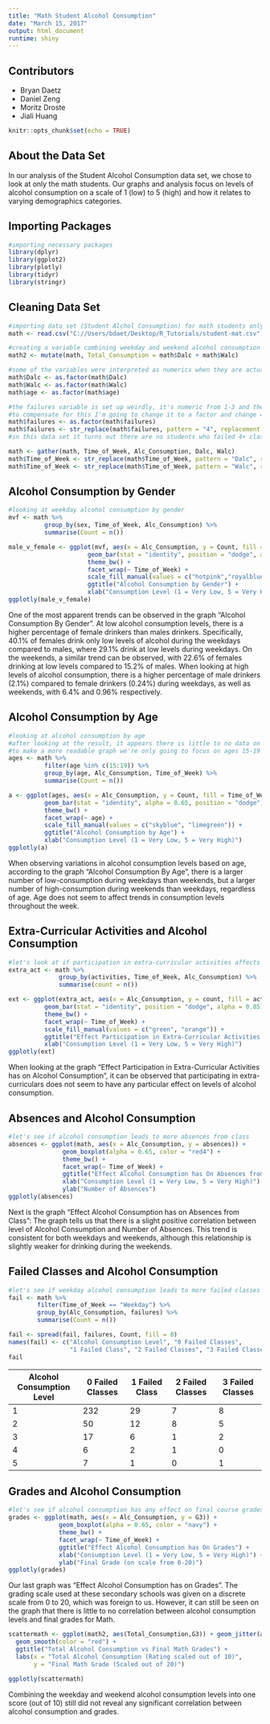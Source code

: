 ---
title: "Math Student Alcohol Consumption"
date: "March 15, 2017"
output: html_document
runtime: shiny
---
## Contributors
* Bryan Daetz
* Daniel Zeng
* Moritz Droste
* Jiali Huang

```{r setup, include=FALSE}
knitr::opts_chunk$set(echo = TRUE)
```

## About the Data Set
In our analysis of the Student Alcohol Consumption data set, we chose to look at only the math students. Our graphs and analysis focus on levels of alcohol consumption on a scale of 1 (low) to 5 (high) and how it relates to varying demographics categories.

## Importing Packages

```{r, message = FALSE}
#importing necessary packages
library(dplyr)
library(ggplot2)
library(plotly)
library(tidyr)
library(stringr)
```

## Cleaning Data Set

```{r}
#importing data set (Student Alchol Consumption) for math students only
math <- read.csv("C://Users/bdaet/Desktop/R_Tutorials/student-mat.csv")

#creating a variable combining weekday and weekend alcohol consumption
math2 <- mutate(math, Total_Consumption = math$Dalc + math$Walc)

#some of the variables were interpreted as numerics when they are actually factors so we have to change them to factors
math$Dalc <- as.factor(math$Dalc)
math$Walc <- as.factor(math$Walc)
math$age <- as.factor(math$age)

#the failures variable is set up weirdly, it's numeric from 1-3 and then 4 means 4 or more
#to compensate for this I'm going to change it to a factor and change 4 to 4+ to avoid confusion
math$failures <- as.factor(math$failures)
math$failures <- str_replace(math$failures, pattern = "4", replacement = "4+")
#in this data set it turns out there are no students who failed 4+ classes so this wasn't actually necessary

math <- gather(math, Time_of_Week, Alc_Consumption, Dalc, Walc)
math$Time_of_Week <- str_replace(math$Time_of_Week, pattern = "Dalc", replacement = "Weekday")
math$Time_of_Week <- str_replace(math$Time_of_Week, pattern = "Walc", replacement = "Weekend")

```

## Alcohol Consumption by Gender

```{r, fig.height = 6, fig.width = 10}

#looking at weekday alcohol consumption by gender
mvf <- math %>%
          group_by(sex, Time_of_Week, Alc_Consumption) %>%
          summarise(Count = n())

male_v_female <- ggplot(mvf, aes(x = Alc_Consumption, y = Count, fill = sex)) +
                      geom_bar(stat = "identity", position = "dodge", alpha = 0.85) +
                      theme_bw() +
                      facet_wrap(~ Time_of_Week) +
                      scale_fill_manual(values = c("hotpink","royalblue")) +
                      ggtitle("Alcohol Consumption by Gender") +
                      xlab("Consumption Level (1 = Very Low, 5 = Very High)")
ggplotly(male_v_female)
```

One of the most apparent trends can be observed in the graph "Alcohol Consumption By Gender". At low alcohol consumption levels, there is a higher percentage of female drinkers than males drinkers. Specifically, 40.1% of females drink only low levels of alcohol during the weekdays compared to males, where 29.1% drink at low levels during weekdays. On the weekends, a similar trend can be observed, with 22.6% of females drinking at low levels compared to 15.2% of males. When looking at high levels of alcohol consumption, there is a higher percentage of male drinkers (2.1%) compared to female drinkers (0.24%) during weekdays, as well as weekends, with 6.4% and 0.96% respectively.

## Alcohol Consumption by Age

```{r, fig.height = 6, fig.width = 10}
#looking at alcohol consumption by age
#after looking at the result, it appears there is little to no data on ages 20-22 in this data set
#to make a more readable graph we're only going to focus on ages 15-19
ages <- math %>%
          filter(age %in% c(15:19)) %>%
          group_by(age, Alc_Consumption, Time_of_Week) %>%
          summarise(Count = n())

a <- ggplot(ages, aes(x = Alc_Consumption, y = Count, fill = Time_of_Week)) +
          geom_bar(stat = "identity", alpha = 0.65, position = "dodge") +
          theme_bw() +
          facet_wrap(~ age) +
          scale_fill_manual(values = c("skyblue", "limegreen")) +
          ggtitle("Alcohol Consumption by Age") +
          xlab("Consumption Level (1 = Very Low, 5 = Very High)") 
ggplotly(a)
```

When observing variations in alcohol consumption levels based on age, according to the graph "Alcohol Consumption By Age", there is a larger number of low-consumption during weekdays than weekends, but a larger number of high-consumption during weekends than weekdays, regardless of age. Age does not seem to affect trends in consumption levels throughout the week.

## Extra-Curricular Activities and Alcohol Consumption

```{r, fig.height = 6, fig.width = 10}
#let's look at if participation in extra-curricular activities affects alcohol consumption during the week
extra_act <- math %>%
              group_by(activities, Time_of_Week, Alc_Consumption) %>%
              summarise(count = n())

ext <- ggplot(extra_act, aes(x = Alc_Consumption, y = count, fill = activities)) +
          geom_bar(stat = "identity", position = "dodge", alpha = 0.85) +
          theme_bw() +
          facet_wrap(~ Time_of_Week) +
          scale_fill_manual(values = c("green", "orange")) +
          ggtitle("Effect Participation in Extra-Curricular Activities Has on Alcohol Consumption") +
          xlab("Consumption Level (1 = Very Low, 5 = Very High)")
ggplotly(ext)
```

When looking at the graph "Effect Participation in Extra-Curricular Activities has on Alcohol Consumption", it can be observed that participating in extra-curriculars does not seem to have any particular effect on levels of alcohol consumption.

## Absences and Alcohol Consumption

```{r, fig.height = 6, fig.width = 10}

#let's see if alcohol consumption leads to more absences from class
absences <- ggplot(math, aes(x = Alc_Consumption, y = absences)) +
               geom_boxplot(alpha = 0.65, color = "red4") +
               theme_bw() +
               facet_wrap(~ Time_of_Week) +
               ggtitle("Effect Alcohol Consumption has On Absences from Class") +
               xlab("Consumption Level (1 = Very Low, 5 = Very High)") +
               ylab("Number of Absences")
ggplotly(absences)
```

Next is the graph "Effect Alcohol Consumption has on Absences from Class": The graph tells us that there is a slight positive correlation between level of Alcohol Consumption and Number of Absences. This trend is consistent for both weekdays and weekends, although this relationship is slightly weaker for drinking during the weekends.

## Failed Classes and Alcohol Consumption

```{r, eval = FALSE}

#let's see if weekday alcohol consumption leads to more failed classes
fail <- math %>%
        filter(Time_of_Week == "Weekday") %>%
        group_by(Alc_Consumption, failures) %>%
        summarise(Count = n())

fail <- spread(fail, failures, Count, fill = 0)
names(fail) <- c("Alcohol Consumption Level", "0 Failed Classes", 
                 "1 Failed Class", "2 Failed Classes", "3 Failed Classes")
fail
```

|Alcohol Consumption Level | 0 Failed Classes | 1 Failed Class | 2 Failed Classes | 3 Failed Classes |
|--------------------------|------------------|----------------|------------------|------------------|
|                1         |       232        |       29       |           7      |            8     |
|                2         |        50        |       12       |           8      |            5     |
|                3         |        17        |        6       |           1      |            2     |
|                4         |         6        |        2       |           1      |            0     |
|                5         |         7        |        1       |           0      |            1     |


## Grades and Alcohol Consumption

```{r, fig.height = 6, fig.width = 10}
                
#let's see if alcohol consumption has any effect on final course grades
grades <- ggplot(math, aes(x = Alc_Consumption, y = G3)) +
              geom_boxplot(alpha = 0.65, color = "navy") +
              theme_bw() +
              facet_wrap(~ Time_of_Week) +
              ggtitle("Effect Alcohol Consumption has On Grades") +
              xlab("Consumption Level (1 = Very Low, 5 = Very High)") +
              ylab("Final Grade (on scale from 0-20)")
ggplotly(grades)
```

Our last graph was "Effect Alcohol Consumption has on Grades". The grading scale used at these secondary schools was given on a discrete scale from 0 to 20, which was foreign to us. However, it can still be seen on the graph that there is little to no correlation between alcohol consumption levels and final grades for Math.

```{r, fig.height = 6, fig.width = 10}
scattermath <- ggplot(math2, aes(Total_Consumption,G3)) + geom_jitter(aes(colour = goout)) +
  geom_smooth(color = "red") +
  ggtitle("Total Alcohol Consumption vs Final Math Grades") +
  labs(x = "Total Alcohol Consumption (Rating scaled out of 10)", 
       y = "Final Math Grade (Scaled out of 20)")

ggplotly(scattermath)
```

Combining the weekday and weekend alcohol consumption levels into one score (out of 10) still did not reveal any significant correlation between alcohol consumption and grades.